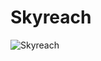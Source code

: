 

# Skyreach

<Image src="https://cdn.sanity.io/images/1as7cn02/production/69be4ff201f3b08b0d78e30fcb188abf10eb84a6-1280x720.png?w=976&h=350&fit=crop&crop=center&auto=format" alt="Skyreach" width={976} height={350}  />

<ProjectDetails
  region="Dorne"
  house="House Fowler"
  type="Castle"
  status="Completed"
  warp="/warp skyreach"
  projectLead="BantyRooster"
  dateStarted="June 29, 2014"
  dateCompleted="June 29, 2014"
/>


